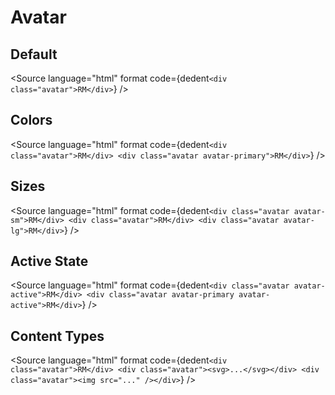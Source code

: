 
<Meta title="Components/Avatar" component={Avatar} />


# Avatar

## Default

<div className="pt-4">
  <Avatar />
</div>

<Source language="html" format code={dedent`<div class="avatar">RM</div>`} />

## Colors

<div className="flex items-center gap-3 pt-4">
  <Avatar />
  <Avatar color="primary" />
</div>

<Source
  language="html"
  format
  code={dedent`
    <div class="avatar">RM</div>
    <div class="avatar avatar-primary">RM</div>
  `}
/>

## Sizes

<div className="flex items-start gap-3 pt-4">
  <Avatar size="small" />
  <Avatar />
  <Avatar size="large" />
</div>

<Source
  language="html"
  format
  code={dedent`
    <div class="avatar avatar-sm">RM</div>
    <div class="avatar">RM</div>
    <div class="avatar avatar-lg">RM</div>
  `}
/>

## Active State

<div className="flex items-start gap-3 pt-4">
  <Avatar isActive />
  <Avatar isActive color="primary" />
</div>

<Source
  language="html"
  format
  code={dedent`
    <div class="avatar avatar-active">RM</div>
    <div class="avatar avatar-primary avatar-active">RM</div>
  `}
/>

## Content Types

<div className="flex items-start gap-3 pt-4">
  <Avatar content="text" />
  <Avatar content="icon" />
  <Avatar content="image" />
</div>

<Source
  language="html"
  format
  code={dedent`
    <div class="avatar">RM</div>
    <div class="avatar"><svg>...</svg></div>
    <div class="avatar"><img src="..." /></div>
  `}
/>
